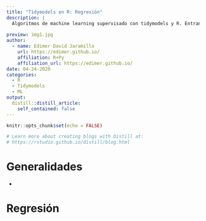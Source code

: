 ```yaml
---
title: "Tidymodels en R: Regresión"
description: | 
  Algoritmos de machine learning supervisado con tidymodels y R. Entranamiento de modelos en problema de clasificación. Replicación de estudio publicado en Plos One.
  
preview: img1.jpg  
author:
  - name: Edimer David Jaramillo
    url: https://edimer.github.io/
    affiliation: R+Py
    affiliation_url: https://edimer.github.io/
date: 04-24-2020
categories:
  - R
  - Tidymodels
  - ML
output:
  distill::distill_article:
    self_contained: false
---
```


```r
knitr::opts_chunk$set(echo = FALSE)

# Learn more about creating blogs with Distill at:
# https://rstudio.github.io/distill/blog.html

```

# Generalidades

- 


# Regresión
